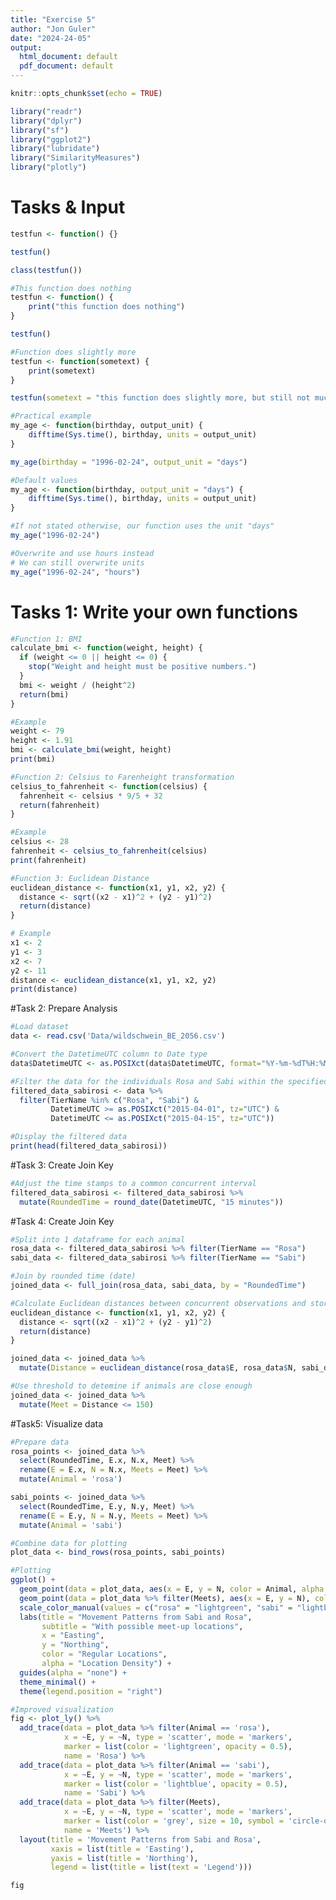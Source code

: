 ```yaml
---
title: "Exercise 5"
author: "Jon Guler"
date: "2024-24-05"
output:
  html_document: default
  pdf_document: default
---
```


```r
knitr::opts_chunk$set(echo = TRUE)
```


```r
library("readr")
library("dplyr")
library("sf")
library("ggplot2")
library("lubridate")
library("SimilarityMeasures")
library("plotly")
```

# Tasks & Input
```r
testfun <- function() {}

testfun()

class(testfun())

#This function does nothing
testfun <- function() {
    print("this function does nothing")
}

testfun()

#Function does slightly more
testfun <- function(sometext) {
    print(sometext)
}

testfun(sometext = "this function does slightly more, but still not much")

#Practical example
my_age <- function(birthday, output_unit) {
    difftime(Sys.time(), birthday, units = output_unit)
}

my_age(birthday = "1996-02-24", output_unit = "days")

#Default values
my_age <- function(birthday, output_unit = "days") {
    difftime(Sys.time(), birthday, units = output_unit)
}

#If not stated otherwise, our function uses the unit "days"
my_age("1996-02-24")

#Overwrite and use hours instead
# We can still overwrite units
my_age("1996-02-24", "hours")
```

# Tasks 1: Write your own functions
```r
#Function 1: BMI
calculate_bmi <- function(weight, height) {
  if (weight <= 0 || height <= 0) {
    stop("Weight and height must be positive numbers.")
  }
  bmi <- weight / (height^2)
  return(bmi)
}

#Example
weight <- 79  
height <- 1.91
bmi <- calculate_bmi(weight, height)
print(bmi)
```

```r
#Function 2: Celsius to Farenheight transformation
celsius_to_fahrenheit <- function(celsius) {
  fahrenheit <- celsius * 9/5 + 32
  return(fahrenheit)
}

#Example
celsius <- 28  
fahrenheit <- celsius_to_fahrenheit(celsius)
print(fahrenheit)  
```

```r
#Function 3: Euclidean Distance
euclidean_distance <- function(x1, y1, x2, y2) {
  distance <- sqrt((x2 - x1)^2 + (y2 - y1)^2)
  return(distance)
}

# Example 
x1 <- 2
y1 <- 3
x2 <- 7
y2 <- 11
distance <- euclidean_distance(x1, y1, x2, y2)
print(distance)  
```

#Task 2: Prepare Analysis
```r
#Load dataset
data <- read.csv('Data/wildschwein_BE_2056.csv')

#Convert the DatetimeUTC column to Date type
data$DatetimeUTC <- as.POSIXct(data$DatetimeUTC, format="%Y-%m-%dT%H:%M:%SZ", tz="UTC")

#Filter the data for the individuals Rosa and Sabi within the specified date range
filtered_data_sabirosi <- data %>%
  filter(TierName %in% c("Rosa", "Sabi") &
         DatetimeUTC >= as.POSIXct("2015-04-01", tz="UTC") &
         DatetimeUTC <= as.POSIXct("2015-04-15", tz="UTC"))

#Display the filtered data
print(head(filtered_data_sabirosi))
```

#Task 3: Create Join Key
```r
#Adjust the time stamps to a common concurrent interval
filtered_data_sabirosi <- filtered_data_sabirosi %>%
  mutate(RoundedTime = round_date(DatetimeUTC, "15 minutes"))
```


#Task 4: Create Join Key
```r
#Split into 1 dataframe for each animal
rosa_data <- filtered_data_sabirosi %>% filter(TierName == "Rosa")
sabi_data <- filtered_data_sabirosi %>% filter(TierName == "Sabi")
```

```r
#Join by rounded time (date)
joined_data <- full_join(rosa_data, sabi_data, by = "RoundedTime")
```

```r
#Calculate Euclidean distances between concurrent observations and store values in new column
euclidean_distance <- function(x1, y1, x2, y2) {
  distance <- sqrt((x2 - x1)^2 + (y2 - y1)^2)
  return(distance)
}

joined_data <- joined_data %>%
  mutate(Distance = euclidean_distance(rosa_data$E, rosa_data$N, sabi_data$E, sabi_data$N))
```

```r
#Use threshold to detemine if animals are close enough
joined_data <- joined_data %>%
  mutate(Meet = Distance <= 150)
```

#Task5: Visualize data
```r
#Prepare data 
rosa_points <- joined_data %>%
  select(RoundedTime, E.x, N.x, Meet) %>%
  rename(E = E.x, N = N.x, Meets = Meet) %>%
  mutate(Animal = 'rosa')

sabi_points <- joined_data %>%
  select(RoundedTime, E.y, N.y, Meet) %>%
  rename(E = E.y, N = N.y, Meets = Meet) %>%
  mutate(Animal = 'sabi')

#Combine data for plotting
plot_data <- bind_rows(rosa_points, sabi_points)

#Plotting
ggplot() +
  geom_point(data = plot_data, aes(x = E, y = N, color = Animal, alpha = 0.5)) +
  geom_point(data = plot_data %>% filter(Meets), aes(x = E, y = N), color = "black", shape = 21, stroke = 1.5, size = 2) +
  scale_color_manual(values = c("rosa" = "lightgreen", "sabi" = "lightblue")) +
  labs(title = "Movement Patterns from Sabi and Rosa",
       subtitle = "With possible meet-up locations",
       x = "Easting",
       y = "Northing",
       color = "Regular Locations",
       alpha = "Location Density") +
  guides(alpha = "none") +
  theme_minimal() +
  theme(legend.position = "right")

#Improved visualization 
fig <- plot_ly() %>%
  add_trace(data = plot_data %>% filter(Animal == 'rosa'),
            x = ~E, y = ~N, type = 'scatter', mode = 'markers',
            marker = list(color = 'lightgreen', opacity = 0.5),
            name = 'Rosa') %>%
  add_trace(data = plot_data %>% filter(Animal == 'sabi'),
            x = ~E, y = ~N, type = 'scatter', mode = 'markers',
            marker = list(color = 'lightblue', opacity = 0.5),
            name = 'Sabi') %>%
  add_trace(data = plot_data %>% filter(Meets),
            x = ~E, y = ~N, type = 'scatter', mode = 'markers',
            marker = list(color = 'grey', size = 10, symbol = 'circle-open'),
            name = 'Meets') %>%
  layout(title = 'Movement Patterns from Sabi and Rosa',
         xaxis = list(title = 'Easting'),
         yaxis = list(title = 'Northing'),
         legend = list(title = list(text = 'Legend')))

fig
```
